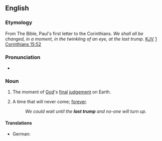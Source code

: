 ==English==

===Etymology===
From The Bible, Paul's first letter to the Corinthians. ''We shall all be changed, in a moment, in the twinkling of an eye, at the last trump''. [[KJV]] [http://en.wikisource.org/wiki/Bible_%28World_English%29/1_Corinthians#Chapter_15 1 Corinthians 15:52]

===Pronunciation===
* {{audio|en|En-au-last trump.ogg|Audio (AU)}}

===Noun===
{{en-noun}}

# The moment of [[God]]'s [[final]] [[judgement]] on Earth.
# {{lb|en|by extension}} A time that will never come; [[forever]].
#: ''We could wait until the '''last trump''' and no-one will turn up.''

====Translations====
{{trans-top|moment of God's final judgment}}
* German: {{t|de|letzte Posaune|f}}
{{trans-mid}}
{{trans-bottom}}

{{cln|en|idioms|terms derived from the Bible}}